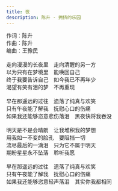 ```yaml
---
title: 夜
description: 陈升 - 拥挤的乐园
---
```


作词：陈升<br />作曲：陈升<br />编曲：王豫民<br /><br />走向漫漫的长夜里　走向清醒的另一方<br />以为只有在梦境里　能唤回自己<br />终于我要告诉自己　如今我已不再年少<br />渴望有笑有泪的梦　不再重现<br /><br />早在那遥远的过往　遗落了纯真与欢笑<br />只有午夜能了解我　抚慰心口的伤痛<br />如果我还能够恣意悲伤落泪　黑夜快将我吞没<br /><br />明天是不是会晴朗　让我堆积我的梦想<br />用我如一不变的脸孔　要阻挡一切<br />流尽最后的一滴泪　只为它不属于明天<br />期盼星星永不坠落　聆听我愿<br /><br />早在那遥远的过往　遗落了纯真与欢笑<br />只有午夜能了解我　抚慰心口的伤痛<br />如果我还能够恣意轻声落泪　其实你我都相同